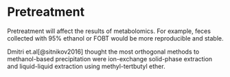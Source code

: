 # Pretreatment

Pretreatment will affect the results of metabolomics. For example, feces collected with 95% ethanol or FOBT would be more reproducible and stable.

Dmitri et.al[@sitnikov2016] thought the most orthogonal methods to methanol-based precipitation were ion-exchange solid-phase extraction and liquid-liquid extraction using methyl-tertbutyl ether. 
